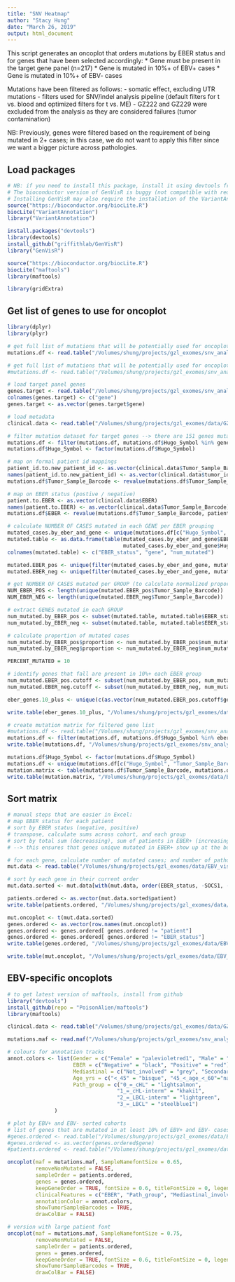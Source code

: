 ```yaml
---
title: "SNV Heatmap"
author: "Stacy Hung"
date: "March 26, 2019"
output: html_document
---
```


This script generates an oncoplot that orders mutations by EBER status and for genes that have been selected accordingly:
  * Gene must be present in the target gene panel (n=217)
    * Gene is mutated in 10%+ of EBV+ cases
    * Gene is mutated in 10%+ of EBV- cases
    
Mutations have been filtered as follows:
  - somatic effect, excluding UTR mutations
  - filters used for SNV/indel analysis pipeline (default filters for t vs. blood and optimized filters for t vs. ME)
  - GZ222 and GZ229 were excluded from the analysis as they are considered failures (tumor contamination)
  
NB: Previously, genes were filtered based on the requirement of being mutated in 2+ cases; in this case, we do not want to apply this filter since we want a bigger picture across pathologies.


## Load packages

```r
# NB: if you need to install this package, install it using devtools from the github source!!!
# The bioconductor version of GenVisR is buggy (not compatible with required libraries)
# Installing GenVisR may also require the installation of the VariantAnnotation pacakge (from bioconductor)
source("https://bioconductor.org/biocLite.R")
biocLite("VariantAnnotation")
library("VariantAnnotation")

install.packages("devtools")
library(devtools)
install_github("griffithlab/GenVisR")
library("GenVisR")

source("https://bioconductor.org/biocLite.R")
biocLite("maftools")
library(maftools)

library(gridExtra)
```

## Get list of genes to use for oncoplot
```r
library(dplyr)
library(plyr)

# get full list of mutations that will be potentially used for oncoplot (excludes GZ2229 only)
mutations.df <- read.table("/Volumes/shung/projects/gzl_exomes/snv_analysis-20181127/snv_indel_datasets/maf/gzl_exomes_incl_GZ222-snvs_indels.maf", sep = "\t", header = TRUE)

# get full list of mutations that will be potentially used for oncoplot
#mutations.df <- read.table("/Volumes/shung/projects/gzl_exomes/snv_analysis-20181127/snv_indel_datasets/maf/gzl_exomes-snvs_indels.maf", sep = "\t", header = TRUE)

# load target panel genes
genes.target <- read.table("/Volumes/shung/projects/gzl_exomes/snv_analysis-20181127/WES_data/target_genes.FINAL_217.txt", header = FALSE)
colnames(genes.target) <- c("gene")
genes.target <- as.vector(genes.target$gene)

# load metadata
clinical.data <- read.table("/Volumes/shung/projects/gzl_exomes/data/GZ_WES_cases-clinical_data.with_updated_mediastinal_and_age.txt", sep = "\t", header = TRUE)

# filter mutation dataset for target genes --> there are 151 genes mutated that are also present on the target panel
mutations.df <- filter(mutations.df, mutations.df$Hugo_Symbol %in% genes.target)
mutations.df$Hugo_Symbol <- factor(mutations.df$Hugo_Symbol)

# map on formal patient id mappings
patient_id.to.new_patient_id <- as.vector(clinical.data$Tumor_Sample_Barcode)
names(patient_id.to.new_patient_id) <- as.vector(clinical.data$tumor_id2)
mutations.df$Tumor_Sample_Barcode <- revalue(mutations.df$Tumor_Sample_Barcode, patient_id.to.new_patient_id)

# map on EBER status (postive / negative)
patient.to.EBER <- as.vector(clinical.data$EBER)
names(patient.to.EBER) <- as.vector(clinical.data$Tumor_Sample_Barcode)
mutations.df$EBER <- revalue(mutations.df$Tumor_Sample_Barcode, patient.to.EBER)

# calculate NUMBER OF CASES mutated in each GENE per EBER grouping
mutated_cases.by_eber_and_gene <- unique(mutations.df[c("Hugo_Symbol", "Tumor_Sample_Barcode", "EBER")])
mutated.table <- as.data.frame(table(mutated_cases.by_eber_and_gene$EBER, 
                                     mutated_cases.by_eber_and_gene$Hugo_Symbol))
colnames(mutated.table) <- c("EBER_status", "gene", "num_mutated")

mutated.EBER_pos <- unique(filter(mutated_cases.by_eber_and_gene, mutated_cases.by_eber_and_gene$EBER == "Positive"))
mutated.EBER_neg <- unique(filter(mutated_cases.by_eber_and_gene, mutated_cases.by_eber_and_gene$EBER == "Negative"))

# get NUMBER OF CASES mutated per GROUP (to calculate normalized proportions)
NUM_EBER_POS <- length(unique(mutated.EBER_pos$Tumor_Sample_Barcode))
NUM_EBER_NEG <- length(unique(mutated.EBER_neg$Tumor_Sample_Barcode))

# extract GENES mutated in each GROUP 
num_mutated.by_EBER_pos <- subset(mutated.table, mutated.table$EBER_status == "Positive" & mutated.table$num_mutated > 0)
num_mutated.by_EBER_neg <- subset(mutated.table, mutated.table$EBER_status == "Negative" & mutated.table$num_mutated > 0)

# calculate proportion of mutated cases
num_mutated.by_EBER_pos$proportion <- num_mutated.by_EBER_pos$num_mutated / NUM_EBER_POS*100
num_mutated.by_EBER_neg$proportion <- num_mutated.by_EBER_neg$num_mutated / NUM_EBER_NEG*100

PERCENT_MUTATED = 10

# identify genes that fall are present in 10%+ each EBER group
num_mutated.EBER_pos.cutoff <- subset(num_mutated.by_EBER_pos, num_mutated.by_EBER_pos$proportion >= PERCENT_MUTATED)
num_mutated.EBER_neg.cutoff <- subset(num_mutated.by_EBER_neg, num_mutated.by_EBER_neg$proportion >= PERCENT_MUTATED)

eber_genes.10_plus <- unique(c(as.vector(num_mutated.EBER_pos.cutoff$gene), as.vector(num_mutated.EBER_neg.cutoff$gene)))

write.table(eber_genes.10_plus, "/Volumes/shung/projects/gzl_exomes/data/EBV_visualization/eber_genes.10_plus-v_incl_GZ222.txt", quote = FALSE, row.names = FALSE)

# create mutation matrix for filtered gene list
#mutations.df <- read.table("/Volumes/shung/projects/gzl_exomes/snv_analysis-20181127/snv_indel_datasets/maf/gzl_exomes-snvs_indels.mutated_target_panel.maf", sep = "\t", header = TRUE, fill = TRUE)
mutations.df <- filter(mutations.df, mutations.df$Hugo_Symbol %in% eber_genes.10_plus)
write.table(mutations.df, "/Volumes/shung/projects/gzl_exomes/snv_analysis-20181127/snv_indel_datasets/maf/gzl_exomes_incl_GZ222-snvs_indels.filtered_eber_status.maf", sep = "\t", quote = FALSE, row.names = FALSE)

mutations.df$Hugo_Symbol <- factor(mutations.df$Hugo_Symbol)
mutations.df <- unique(mutations.df[c("Hugo_Symbol", "Tumor_Sample_Barcode")])
mutation.matrix <- table(mutations.df$Tumor_Sample_Barcode, mutations.df$Hugo_Symbol)
write.table(mutation.matrix, "/Volumes/shung/projects/gzl_exomes/data/EBV_visualization/mutation_matrix-incl_GZ222-eber_groups_10+_freq_mutated.txt", sep = "\t", quote = FALSE)

```

## Sort matrix

```r
# manual steps that are easier in Excel:
# map EBER status for each patient
# sort by EBER status (negative, positive)
# transpose, calculate sums across cohort, and each group
# sort by total sum (decreassing), sum of patients in EBER+ (increasing), and sum of patients in EBER- (increasing)
# --> this ensures that genes unique mutated in EBER+ show up at the bottom of the plot

# for each gene, calculate number of mutated cases; and number of pathology group-specific cases
mut.data <- read.table("/Volumes/shung/projects/gzl_exomes/data/EBV_visualization/mutation_matrix-incl_GZ222-eber_groups_10+_freq_mutated.sorted_by_grp_sums.txt", sep = "\t", header = TRUE)

# sort by each gene in their current order
mut.data.sorted <- mut.data[with(mut.data, order(EBER_status, -SOCS1, -B2M, -LRRN3, -GNA13, -ITPKB, -NCOR1, -NFKBIE, -CSF2RB, -CSMD3, -IRF2BP2, -ZNF217, -ABCA13, -ABCC6, -ARID1A, -EGR1, -KCNQ3, -MFHAS1, -MLL2, -RC3H2, -SIAH2, -SPEN, -STAT6, -TNFAIP3, -WEE1, -ZFP36L1, -C2CD3, -CISH, -IRF4, -LMF2, -MLL, -PRKDC, -RELN, -CD58, -AMOT, -ASCC3, -BARX2, -DDX60, -EHMT2, -GPR137C, -GRIN3A, -HIST1H4C, -MAPK6, -MCL1, -NLRP4, -NOTCH2, -POM121L12, -RIBC2, -SEMA3E, -XCR1, -ACTB, -ATP13A4, -DHX58, -STAT3, -HIST1H1D, -NOTCH1, -RGS1, -SGK1, -TAF1)), ]

patients.ordered <- as.vector(mut.data.sorted$patient)
write.table(patients.ordered, "/Volumes/shung/projects/gzl_exomes/data/EBV_visualization/patients.ordered.CURRENT.txt", sep = "\t", quote = FALSE)

mut.oncoplot <- t(mut.data.sorted)
genes.ordered <- as.vector(row.names(mut.oncoplot))
genes.ordered <- genes.ordered[ genes.ordered != "patient"]
genes.ordered <- genes.ordered[ genes.ordered != "EBER_status"]
write.table(genes.ordered, "/Volumes/shung/projects/gzl_exomes/data/EBV_visualization/genes.ordered.CURRENT.txt", sep = "\t", quote = FALSE)

write.table(mut.oncoplot, "/Volumes/shung/projects/gzl_exomes/data/EBV_visualization/mutation_matrix-incl_GZ222-eber_groups_10+_freq_mutated.oncoplot.txt", sep = "\t", quote = FALSE)
```

## EBV-specific oncoplots

```r
# to get latest version of maftools, install from github
library("devtools")
install_github(repo = "PoisonAlien/maftools")
library(maftools)

clinical.data <- read.table("/Volumes/shung/projects/gzl_exomes/data/GZ_WES_cases-clinical_data.with_updated_mediastinal_and_age.txt", sep = "\t", header = TRUE)

mutations.maf <- read.maf("/Volumes/shung/projects/gzl_exomes/snv_analysis-20181127/snv_indel_datasets/maf/gzl_exomes_incl_GZ222-snvs_indels.filtered_eber_status.maf", clinicalData = clinical.data)

# colours for annotation tracks
annot.colors <- list(Gender = c("Female" = "palevioletred1", "Male" = "royalblue1"),
                     EBER = c("Negative" = "black", "Positive" = "red"),
                     Mediastinal = c("Not_involved" = "grey", "Secondary" = "plum2", "Primary" = "purple"),
                     Age_yrs = c("<_45" = "bisque", "45_<_age_<_60"="navajowhite3", ">=_60" = "bisque4"),
                     Path_group = c("0_=_cHL" = "lightsalmon",
                                   "1_=_cHL-interm" = "khaki1",
                                   "2_=_LBCL-interm" = "lightgreen", 
                                   "3_=_LBCL" = "steelblue1")
               )

# plot by EBV+ and EBV- sorted cohorts
# list of genes that are mutated in at least 10% of EBV+ and EBV- cases, sorted by gene
#genes.ordered <- read.table("/Volumes/shung/projects/gzl_exomes/data/EBV_visualization/genes.ordered.CURRENT.txt")
#genes.ordered <- as.vector(genes.ordered$gene)
#patients.ordered <- read.table("/Volumes/shung/projects/gzl_exomes/data/EBV_visualization/patients.ordered.CURRENT.txt")

oncoplot(maf = mutations.maf, SampleNamefontSize = 0.65,
         removeNonMutated = FALSE,
         sampleOrder = patients.ordered, 
         genes = genes.ordered, 
         keepGeneOrder = TRUE, fontSize = 0.6, titleFontSize = 0, legendFontSize = 1, annotationFontSize = 1,
         clinicalFeatures = c("EBER", "Path_group", "Mediastinal_involvement", "Gender", "Age_category"),
         annotationColor = annot.colors, 
         showTumorSampleBarcodes = TRUE,
         drawColBar = FALSE)

# version with large patient font
oncoplot(maf = mutations.maf, SampleNamefontSize = 0.75,
         removeNonMutated = FALSE,
         sampleOrder = patients.ordered, 
         genes = genes.ordered, 
         keepGeneOrder = TRUE, fontSize = 0.6, titleFontSize = 0, legendFontSize = 0, annotationFontSize = 0,
         showTumorSampleBarcodes = TRUE,
         drawColBar = FALSE)

```

